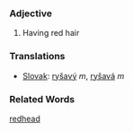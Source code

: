 ===Adjective===

# Having red hair

===Translations===

*[[Slovak]]: [[ryšavý]] ''m'', [[ryšavá]] ''m''

===Related Words===

[[redhead]]